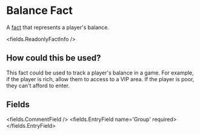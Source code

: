 
# Balance Fact 

A [fact](/docs/facts) that represents a player's balance.

<fields.ReadonlyFactInfo />

## How could this be used?

This fact could be used to track a player's balance in a game. For example, if the player is rich, allow them to access to a VIP area. If the player is poor, they can't afford to enter.


## Fields

<fields.CommentField />
<fields.EntryField name='Group' required>
</fields.EntryField>
